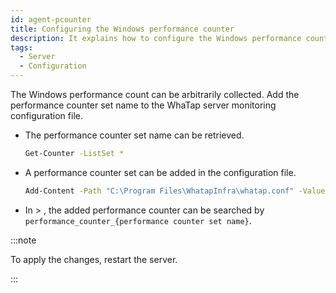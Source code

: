 ```yaml
---
id: agent-pcounter
title: Configuring the Windows performance counter
description: It explains how to configure the Windows performance counter.
tags:
  - Server
  - Configuration
---
```


The Windows performance count can be arbitrarily collected. Add the performance counter set name to the WhaTap server monitoring configuration file. 

- The performance counter set name can be retrieved.
  ```bash title='Windows Powershell'
  Get-Counter -ListSet *
  ```

- A performance counter set can be added in the configuration file.
  ```bash title='Windows Powershell'
  Add-Content -Path "C:\Program Files\WhatapInfra\whatap.conf" -Value "performance.counter.$(Get-Date -uformat %s)=Performance counter set name to view"
  ```

- In <Cmdname sid="side_analysis" className="uitext" /> > <Cmdname sid="side_metricsSearch" className="uitext" />, the added performance counter can be searched by <Cmdname sid="category" className="uitext" /> `performance_counter_{performance counter set name}`.

:::note

To apply the changes, restart the server.

:::
